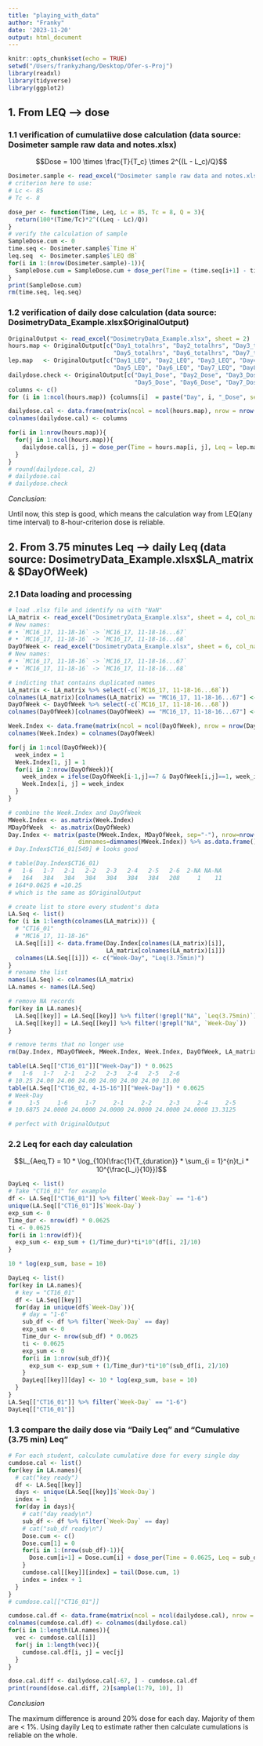 ```yaml
---
title: "playing_with_data"
author: "Franky"
date: '2023-11-20'
output: html_document
---
```


```r
knitr::opts_chunk$set(echo = TRUE)
setwd("/Users/frankyzhang/Desktop/Ofer-s-Proj")
library(readxl)
library(tidyverse)
library(ggplot2)
```


## 1. From LEQ --> dose

### 1.1 verification of cumulatiive dose calculation (data source: Dosimeter sample raw data and notes.xlsx)

$$Dose = 100 \times \frac{T}{T_c} \times 2^{(L - L_c)/Q}$$
```r
Dosimeter.sample <- read_excel("Dosimeter sample raw data and notes.xlsx", sheet = 2)
# criterion here to use:
# Lc <- 85
# Tc <- 8

dose_per <- function(Time, Leq, Lc = 85, Tc = 8, Q = 3){
  return(100*(Time/Tc)*2^((Leq - Lc)/Q))
}
# verify the calculation of sample
SampleDose.cum <- 0
time.seq <- Dosimeter.sample$`Time H`
leq.seq  <- Dosimeter.sample$`LEQ dB`
for(i in 1:(nrow(Dosimeter.sample)-1)){
  SampleDose.cum = SampleDose.cum + dose_per(Time = (time.seq[i+1] - time.seq[i]), Leq = leq.seq[i+1])
}
print(SampleDose.cum)
rm(time.seq, leq.seq)
```


### 1.2 verification of daily dose calculation (data source: DosimetryData_Example.xlsx$OriginalOutput)

```r
OriginalOutput <- read_excel("DosimetryData_Example.xlsx", sheet = 2)
hours.map <- OriginalOutput[c("Day1_totalhrs", "Day2_totalhrs", "Day3_totalhrs", "Day4_totalhrs", 
                              "Day5_totalhrs", "Day6_totalhrs", "Day7_totalhrs", "Day8_totalhrs")]
lep.map   <- OriginalOutput[c("Day1_LEQ", "Day2_LEQ", "Day3_LEQ", "Day4_LEQ", 
                              "Day5_LEQ", "Day6_LEQ", "Day7_LEQ", "Day8_LEQ")]
dailydose.check <- OriginalOutput[c("Day1_Dose", "Day2_Dose", "Day3_Dose", "Day4_Dose", 
                                    "Day5_Dose", "Day6_Dose", "Day7_Dose", "Day8_Dose")]
columns <- c()
for (i in 1:ncol(hours.map)) {columns[i]  = paste("Day", i, "_Dose", sep = "")}

dailydose.cal <- data.frame(matrix(ncol = ncol(hours.map), nrow = nrow(hours.map)))
colnames(dailydose.cal) <- columns

for(i in 1:nrow(hours.map)){
  for(j in 1:ncol(hours.map)){
    dailydose.cal[i, j] = dose_per(Time = hours.map[i, j], Leq = lep.map[i, j])
  }
}
# round(dailydose.cal, 2)
# dailydose.cal
# dailydose.check
```

_Conclusion:_

Until now, this step is good, which means the calculation way from LEQ(any time interval) to 8-hour-criterion dose is reliable. 




## 2. From 3.75 minutes Leq --> daily Leq (data source: DosimetryData_Example.xlsx$LA_matrix & $DayOfWeek)

### 2.1 Data loading and processing

```r
# load .xlsx file and identify na with "NaN"
LA_matrix <- read_excel("DosimetryData_Example.xlsx", sheet = 4, col_names = TRUE, na = "NaN")
# New names:
# • `MC16_17, 11-18-16` -> `MC16_17, 11-18-16...67`
# • `MC16_17, 11-18-16` -> `MC16_17, 11-18-16...68`
DayOfWeek <- read_excel("DosimetryData_Example.xlsx", sheet = 6, col_names = TRUE, na = "NaN")
# New names:
# • `MC16_17, 11-18-16` -> `MC16_17, 11-18-16...67`
# • `MC16_17, 11-18-16` -> `MC16_17, 11-18-16...68`

# indicting that contains duplicated names
LA_matrix <- LA_matrix %>% select(-c(`MC16_17, 11-18-16...68`))
colnames(LA_matrix)[colnames(LA_matrix) == "MC16_17, 11-18-16...67"] <- "MC16_17, 11-18-16"
DayOfWeek <- DayOfWeek %>% select(-c(`MC16_17, 11-18-16...68`))
colnames(DayOfWeek)[colnames(DayOfWeek) == "MC16_17, 11-18-16...67"] <- "MC16_17, 11-18-16"

Week.Index <- data.frame(matrix(ncol = ncol(DayOfWeek), nrow = nrow(DayOfWeek)))
colnames(Week.Index) = colnames(DayOfWeek)

for(j in 1:ncol(DayOfWeek)){
  week_index = 1
  Week.Index[1, j] = 1
  for(i in 2:nrow(DayOfWeek)){
    week_index = ifelse(DayOfWeek[i-1,j]==7 & DayOfWeek[i,j]==1, week_index+1,  week_index) # identify the change of week
    Week.Index[i, j] = week_index
  }
}

# combine the Week.Index and DayOfWeek 
MWeek.Index <- as.matrix(Week.Index)
MDayOfWeek  <- as.matrix(DayOfWeek)
Day.Index <- matrix(paste(MWeek.Index, MDayOfWeek, sep="-"), nrow=nrow(MWeek.Index), 
                    dimnames=dimnames(MWeek.Index)) %>% as.data.frame()
# Day.Index$CT16_01[549] # looks good 

# table(Day.Index$CT16_01)
#   1-6   1-7   2-1   2-2   2-3   2-4   2-5   2-6  2-NA NA-NA 
#   164   384   384   384   384   384   384   208     1    11 
# 164*0.0625 # =10.25 
# which is the same as $OriginalOutput

# create list to store every student's data 
LA.Seq <- list()
for (i in 1:length(colnames(LA_matrix))) {
  # "CT16_01" 
  # "MC16_17, 11-18-16"
  LA.Seq[[i]] <- data.frame(Day.Index[colnames(LA_matrix)[i]], 
                            LA_matrix[colnames(LA_matrix)[i]])
  colnames(LA.Seq[[i]]) <- c("Week-Day", "Leq(3.75min)")
}
# rename the list
names(LA.Seq) <- colnames(LA_matrix)
LA.names <- names(LA.Seq)

# remove NA records
for(key in LA.names){
  LA.Seq[[key]] = LA.Seq[[key]] %>% filter(!grepl("NA", `Leq(3.75min)`))
  LA.Seq[[key]] = LA.Seq[[key]] %>% filter(!grepl("NA", `Week-Day`))
}

# remove terms that no longer use
rm(Day.Index, MDayOfWeek, MWeek.Index, Week.Index, DayOfWeek, LA_matrix)

table(LA.Seq[["CT16_01"]]["Week-Day"]) * 0.0625
#   1-6   1-7   2-1   2-2   2-3   2-4   2-5   2-6 
# 10.25 24.00 24.00 24.00 24.00 24.00 24.00 13.00 
table(LA.Seq[["CT16_02, 4-15-16"]]["Week-Day"]) * 0.0625
# Week-Day
#     1-5     1-6     1-7     2-1     2-2     2-3     2-4     2-5 
# 10.6875 24.0000 24.0000 24.0000 24.0000 24.0000 24.0000 13.3125 

# perfect with OriginalOutput
```

### 2.2 Leq for each day calculation 

$$L_{Aeq,T} = 10 * \log_{10}(\frac{1}{T_{duration}} * \sum_{i = 1}^{n}t_i * 10^{\frac{L_i}{10}})$$
```r
DayLeq <- list()
# Take "CT16_01" for example 
df <- LA.Seq[["CT16_01"]] %>% filter(`Week-Day` == "1-6")
unique(LA.Seq[["CT16_01"]]$`Week-Day`)
exp_sum <- 0
Time_dur <- nrow(df) * 0.0625
ti <- 0.0625
for(i in 1:nrow(df)){
  exp_sum <- exp_sum + (1/Time_dur)*ti*10^(df[i, 2]/10)
}

10 * log(exp_sum, base = 10)

DayLeq <- list()
for(key in LA.names){
  # key = "CT16_01"
  df <- LA.Seq[[key]]
  for(day in unique(df$`Week-Day`)){
    # day = "1-6"
    sub_df <- df %>% filter(`Week-Day` == day)
    exp_sum <- 0
    Time_dur <- nrow(sub_df) * 0.0625
    ti <- 0.0625
    exp_sum <- 0
    for(i in 1:nrow(sub_df)){
      exp_sum <- exp_sum + (1/Time_dur)*ti*10^(sub_df[i, 2]/10)
    }
    DayLeq[[key]][day] <- 10 * log(exp_sum, base = 10)
  }
}
LA.Seq[["CT16_01"]] %>% filter(`Week-Day` == "1-6") 
DayLeq[["CT16_01"]]
```


### 1.3 compare the daily dose via "Daily Leq" and "Cumulative (3.75 min) Leq"

```r
# For each student, calculate cumulative dose for every single day 
cumdose.cal <- list()
for(key in LA.names){
  # cat("key ready")
  df <- LA.Seq[[key]]
  days <- unique(LA.Seq[[key]]$`Week-Day`)
  index = 1
  for(day in days){
    # cat("day ready\n")
    sub_df <- df %>% filter(`Week-Day` == day)
    # cat("sub_df ready\n")
    Dose.cum <- c()
    Dose.cum[1] = 0
    for(i in 1:(nrow(sub_df)-1)){
      Dose.cum[i+1] = Dose.cum[i] + dose_per(Time = 0.0625, Leq = sub_df$`Leq(3.75min)`[i+1])
    }
    cumdose.cal[[key]][index] = tail(Dose.cum, 1)
    index = index + 1
  }
}
# cumdose.cal[["CT16_01"]]

cumdose.cal.df <- data.frame(matrix(ncol = ncol(dailydose.cal), nrow = nrow(dailydose.cal) - 1))
colnames(cumdose.cal.df) <- colnames(dailydose.cal)
for(i in 1:length(LA.names)){
  vec <- cumdose.cal[[i]]
  for(j in 1:length(vec)){
    cumdose.cal.df[i, j] = vec[j]
  }
}

dose.cal.diff <- dailydose.cal[-67, ] - cumdose.cal.df
print(round(dose.cal.diff, 2)[sample(1:79, 10), ])
```
_Conclusion_

The maximum difference is around 20% dose for each day. Majority of them are < 1%. Using dayily Leq to estimate rather then calculate cumulations is reliable on the whole. 


